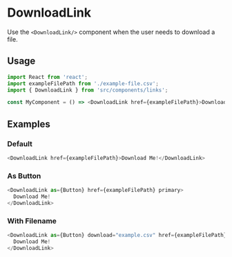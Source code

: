 # DownloadLink

Use the `<DownloadLink/>` component when the user needs to download a file.

## Usage

```js
import React from 'react';
import exampleFilePath from './example-file.csv';
import { DownloadLink } from 'src/components/links';

const MyComponent = () => <DownloadLink href={exampleFilePath}>Download Me!</DownloadLink>;
```

## Examples

### Default

```js
<DownloadLink href={exampleFilePath}>Download Me!</DownloadLink>
```

### As Button

```js
<DownloadLink as={Button} href={exampleFilePath} primary>
  Download Me!
</DownloadLink>
```

### With Filename

```js
<DownloadLink as={Button} download="example.csv" href={exampleFilePath} primary>
  Download Me!
</DownloadLink>
```
